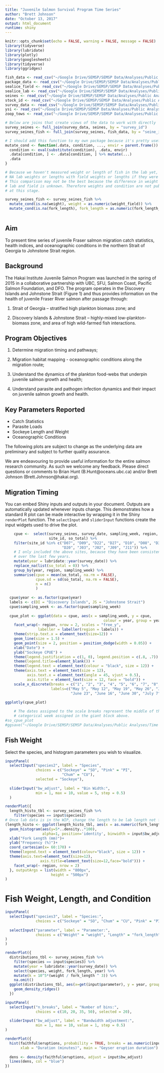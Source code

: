 ```yaml
---
title: "Juvenile Salmon Survival Program Time Series"
author: "Brett Johnson"
date: "October 13, 2017"
output: html_document
runtime: shiny
---
```


```r
knitr::opts_chunk$set(echo = FALSE, warning = FALSE, message = FALSE)
library(tidyverse)
library(lubridate)
library(plotly)
library(googlesheets)
library(tidyverse)
library(ggridges)
```

```r
fish_data <- read_csv("~/Google Drive/SEMSP/SEMSP Data/Analyses/Public Analyses/Time Series/Interactive Time Series Report/raw_data/fish_data.csv")
package_data <- read_csv("~/Google Drive/SEMSP/SEMSP Data/Analyses/Public Analyses/Time Series/Interactive Time Series Report/raw_data/package_data.csv")
sealice_field <- read_csv("~/Google Drive/SEMSP/SEMSP Data/Analyses/Public Analyses/Time Series/Interactive Time Series Report/raw_data/sealice_field.csv")
sealice_lab <- read_csv("~/Google Drive/SEMSP/SEMSP Data/Analyses/Public Analyses/Time Series/Interactive Time Series Report/raw_data/sealice_lab.csv")
seines <- read_csv("~/Google Drive/SEMSP/SEMSP Data/Analyses/Public Analyses/Time Series/Interactive Time Series Report/raw_data/seines.csv")
stock_id <- read_csv("~/Google Drive/SEMSP/SEMSP Data/Analyses/Public Analyses/Time Series/Interactive Time Series Report/raw_data/stock_id.csv")
survey_data <- read_csv("~/Google Drive/SEMSP/SEMSP Data/Analyses/Public Analyses/Time Series/Interactive Time Series Report/raw_data/survey_data.csv")
ysi <- read_csv("~/Google Drive/SEMSP/SEMSP Data/Analyses/Public Analyses/Time Series/Interactive Time Series Report/raw_data/ysi.csv")
zoop_tows <- read_csv("~/Google Drive/SEMSP/SEMSP Data/Analyses/Public Analyses/Time Series/Interactive Time Series Report/raw_data/zoop_tows.csv")

# Below are joins that create views of the data to work with directly
survey_seines <- full_join(survey_data, seines, by = "survey_id")
survey_seines_fish <- full_join(survey_seines, fish_data, by = "seine_id")

# I should add this function to my own package because it's pretty useful
mutate_cond <- function(.data, condition, ..., envir = parent.frame()) {
  condition <- eval(substitute(condition), .data, envir)
  .data[condition, ] <- .data[condition, ] %>% mutate(...)
  .data
}

# Because we haven't measured weight or length of fish in the lab yet, I replace
# NA lab weights or lengths with field weights or lengths if they were taken.
# This comparison may not be the best because the difference in weight between
# lab and field is unknown. Therefore weights and condition are not publishable
# at this stage.

survey_seines_fish <- survey_seines_fish %>% 
  mutate_cond(is.na(weight), weight = as.numeric(weight_field)) %>% 
  mutate_cond(is.na(fork_length), fork_length = as.numeric(fork_length_field))
  

```

## Aim 

To present time series of juvenile Fraser salmon migration catch statistics, health indices, and oceanographic conditions in the northern Strait of Georgia to Johnstone Strait region. 

## Background

The Hakai Institute Juvenile Salmon Program was launched in the spring of 2015 in a collaborative partnership with UBC, SFU, Salmon Coast, Pacific Salmon Foundation, and DFO. The program operates in the Discovery Islands and Johnstone Strait (Figure 1) and thus provides information on the health of juvenile Fraser River salmon after passage through: 

1) Strait of Georgia – stratified high plankton biomass zone; and 

2) Discovery Islands & Johnstone Strait – highly-mixed low-plankton-biomass zone, and area of high wild-farmed fish interactions.

## Program Objectives

1) Determine migration timing and pathways; 

2) Migration habitat mapping - oceanographic conditions along the migration route;

3) Understand the dynamics of the plankton food-webs that underpin juvenile salmon growth and
health;

4) Understand parasite and pathogen infection dynamics and their impact on juvenile salmon growth and
health.

## Key Parameters Reported
* Catch Statistics
* Parasite Loads
* Sockeye Length and Weight
* Oceanographic Conditions

The following plots are subject to change as the underlying data are preliminary and subject to further quality assurance. 

We are endeavouring to provide useful information for the entire salmon research community. As such we welcome any feedback. Please direct questions or comments to Brian Hunt (B.Hunt@oceans.ubc.ca) and/or Brett Johnson (Brett.Johnson@hakai.org). 


## Migration Timing

You can embed Shiny inputs and outputs in your document. Outputs are automatically updated whenever inputs change. This demonstrates how a standard R plot can be made interactive by wrapping it in the Shiny `renderPlot` function. The `selectInput` and `sliderInput` functions create the input widgets used to drive the plot.


```r
    cpue <-  select(survey_seines, survey_date, sampling_week, region, zone,
                    site_id, so_total) %>%
    filter(site_id %in% c("D07", "D09", "D22", "D27", "D10", "D08", "D34",
                          "D20", "J03", "J02", "J09", "J11")) %>%
    # I only included the above sites, because they have been consistent
    # over the last few years.
    mutate(year = lubridate::year(survey_date)) %>%
    replace_na(list(so_total = 0)) %>% 
    group_by(year, region, sampling_week) %>% 
    summarise(cpue = mean(so_total, na.rm = FALSE),
              cpue.sd = sd(so_total, na.rm = FALSE),
              n = n()
              )
  
  cpue$year <- as.factor(cpue$year)
  labels <- c(DI = "Discovery Islands", JS = "Johnstone Strait")
  cpue$sampling_week <- as.factor(cpue$sampling_week)
  
  cpue_plot <- ggplot(data = cpue, aes(x = sampling_week, y = cpue,
                                             colour = year, group = year)) + 
    facet_wrap(~ region, nrow = 2, scales = "free_y", 
               labeller = labeller(region = labels)) +
    theme(strip.text.x = element_text(size=12)) +
    geom_line(size = 1.5) +
    geom_point(size = 2, position = position_dodge(width = 0.05)) +
    xlab("Date") +
    ylab("Sockeye CPUE") +
    theme(legend.justification = c(1, 0), legend.position = c(.8, .7)) +
    theme(legend.title=element_blank()) +
    theme(legend.text = element_text(colour = "black", size = 12)) +
    theme(axis.text = element_text(size = 12),
          axis.text.x = element_text(angle = 45, vjust = 0.5),
          axis.title = element_text(size = 12, face = "bold")) +
    scale_x_discrete(breaks = c("1", "2", "3", "4", "5", "6", "7", "8", "9", "10", "11"),
                     labels=c("May 5", "May 12", "May 19", "May 26", "June 2", "June 9",
                              "June 23", "June 16", "June 30", "July 7", "July 14"))
  
ggplotly(cpue_plot)

    # The dates assigned to the scale breaks represent the middle of the 
    # categorical week assigned in the giant block above.
#so_cpue_plot
#ggsave("~/Google Drive/SEMSP/SEMSP Data/Analyses/Public Analyses/Time Series/Interactive Time Series Report/raw_data/figures/so_cpue.png", width = 6, height = 5)

```

## Fish Weight

Select the species, and histogram parameters you wish to visualize.

```r
inputPanel(
  selectInput("species2", label = "Species",
              choices = c("Sockeye" = "SO", "Pink" = "PI",
                          "Chum" = "CU"), 
              selected = "Sockeye"),
  
  sliderInput("bw_adjust", label = "Bin Width:",
              min = 1, max = 10, value = 5, step = 0.5)
  )

renderPlot({
  length_histo_tbl <- survey_seines_fish %>% 
    filter(species == input$species2)
# Once lab data is in the WIP, change the length to be lab length not field  
(length_histo <- ggplot(length_histo_tbl, aes(x = as.numeric(fork_length_field)))+
  geom_histogram(aes(y=5*..density..*100),
                 alpha=1, position='identity', binwidth = input$bw_adjust)+
  xlab("Fork Length (mm)")+
  ylab("Frequency (%)")+
  coord_cartesian(x= 60:170) +
  theme(legend.text = element_text(colour="black", size = 12)) +                  
  theme(axis.text=element_text(size=12),
                axis.title=element_text(size=12,face="bold"))) +
    facet_wrap(~ region, nrow = 2)
  }, outputArgs = list(width = "800px", 
                     height = "500px")
)

```

# Fish Weight, Length, and Condition

```r
inputPanel(
  selectInput("species3", label = "Species:",
              choices = c("Sockeye" = "SO", "Chum" = "CU", "Pink" = "PI", "Coho" = "CO", "Herring" = "HE")),
  
  selectInput("parameter", label = "Parameter:",
              choices = c("Weight" = "weight", "Length" = "fork_length", "Condition" = "k"), selected = "weight"
)
)

renderPlot({
  distributions_tbl <- survey_seines_fish %>% 
    filter(species == input$species3) %>% 
    mutate(year = lubridate::year(survey_date)) %>% 
    select(species, weight, fork_length, year) %>% 
    mutate(k = 10^5*(weight / fork_length ^ 3)) %>% 
    na.omit()
  ggplot(distributions_tbl, aes(x=get(input$parameter), y = year, group = year)) +
    geom_density_ridges()
  })

```

```r
inputPanel(
  selectInput("n_breaks", label = "Number of bins:",
              choices = c(10, 20, 35, 50), selected = 20),
  
  sliderInput("bw_adjust", label = "Bandwidth adjustment:",
              min = 1, max = 10, value = 1, step = 0.5)
)

renderPlot({
  hist(faithful$eruptions, probability = TRUE, breaks = as.numeric(input$n_breaks),
       xlab = "Duration (minutes)", main = "Geyser eruption duration")
  
  dens <- density(faithful$eruptions, adjust = input$bw_adjust)
  lines(dens, col = "blue")
})
```

